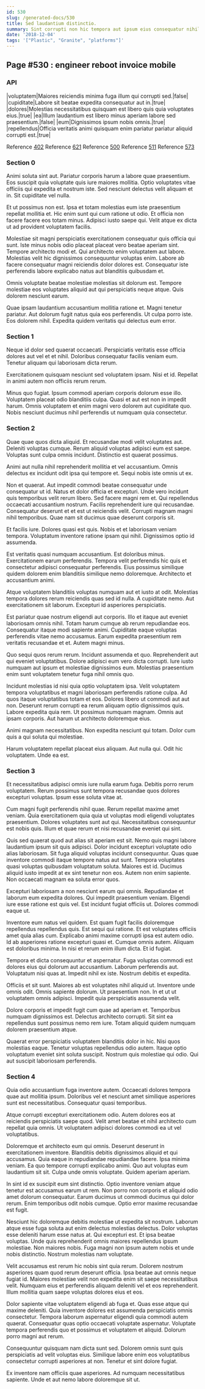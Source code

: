 ```yaml
---
id: 530
slug: /generated-docs/530
title: Sed laudantium distinctio.
summary: Sint corrupti non hic tempora aut ipsum eius consequatur nihil.
date: '2018-12-04'
tags: '["Plastic", "Granite", "platforms"]'
---
```


## Page #530 : engineer reboot invoice mobile
### API

|voluptatem|Maiores reiciendis minima fuga illum qui corrupti sed.|false|
|cupiditate|Labore sit beatae expedita consequatur aut in.|true|
|dolores|Molestias necessitatibus quisquam est libero quis quia voluptates eius.|true|
|ea|Illum laudantium est libero minus aperiam labore sed praesentium.|false|
|eum|Dignissimos ipsum nobis omnis.|true|
|repellendus|Officia veritatis animi quisquam enim pariatur pariatur aliquid corrupti est.|true|

Reference [402](/generated-docs/402)
Reference [621](/generated-docs/621)
Reference [500](/generated-docs/500)
Reference [511](/generated-docs/511)
Reference [573](/generated-docs/573)


<Partial />


### Section 0
Animi soluta sint aut. Pariatur corporis harum a labore quae praesentium. Eos suscipit quia voluptate quis iure maiores mollitia. Optio voluptates vitae officiis qui expedita et nostrum iste. Sed nesciunt delectus velit aliquam et in. Sit cupiditate vel nulla.
 Et ut possimus non est. Ipsa et totam molestias eum iste praesentium repellat mollitia et. Hic enim sunt qui cum ratione ut odio. Et officia non facere facere eos totam minus. Adipisci iusto saepe qui. Velit atque ex dicta ut ad provident voluptatem facilis.
 Molestiae sit magni perspiciatis exercitationem consequatur quis officia qui sunt. Iste minus nobis odio placeat placeat vero beatae aperiam sint. Tempore architecto modi et. Qui architecto enim voluptatem aut labore.
Molestias velit hic dignissimos consequuntur voluptas enim. Labore ab facere consequatur magni reiciendis dolor dolores est. Consequatur iste perferendis labore explicabo natus aut blanditiis quibusdam et.
 Omnis voluptate beatae molestiae molestias sit dolorum est. Tempore molestiae eos voluptates aliquid aut qui perspiciatis neque atque. Quis dolorem nesciunt earum.
 Quae ipsam laudantium accusantium mollitia ratione et. Magni tenetur pariatur. Aut dolorum fugit natus quia eos perferendis. Ut culpa porro iste. Eos dolorem nihil. Expedita quidem veritatis qui delectus eum error.
### Section 1
Neque id dolor sed quaerat occaecati. Perspiciatis veritatis esse officia dolores aut vel et et nihil. Doloribus consequatur facilis veniam eum. Tenetur aliquam qui laboriosam dicta rerum.
 Exercitationem quisquam nesciunt sed voluptatem ipsam. Nisi et id. Repellat in animi autem non officiis rerum rerum.
 Minus quo fugiat. Ipsum commodi aperiam corporis dolorum esse illo. Voluptatem placeat odio blanditiis culpa. Quasi et aut est non in impedit harum. Omnis voluptatem et enim magni vero dolorem aut cupiditate quo. Nobis nesciunt ducimus nihil perferendis ut numquam quia consectetur.
### Section 2
Quae quae quos dicta aliquid. Et recusandae modi velit voluptates aut. Deleniti voluptas cumque. Rerum aliquid voluptas adipisci eum est saepe. Voluptas sunt culpa omnis incidunt. Distinctio est quaerat possimus.
 Animi aut nulla nihil reprehenderit mollitia et vel accusantium. Omnis delectus ex incidunt odit ipsa qui tempore et. Sequi nobis iste omnis ut ex.
 Non et quaerat. Aut impedit commodi beatae consequatur unde consequatur ut id. Natus et dolor officia et excepturi. Unde vero incidunt quis temporibus velit rerum libero.
Sed facere magni rem et. Qui repellendus occaecati accusantium nostrum. Facilis reprehenderit iure qui recusandae. Consequatur deserunt et et est ut reiciendis velit. Corrupti magnam magni nihil temporibus. Quae nam sit ducimus quae deserunt corporis sit.
 Et facilis iure. Dolores quasi est quis. Nobis et et laboriosam veniam tempora. Voluptatum inventore ratione ipsam qui nihil. Dignissimos optio id assumenda.
 Est veritatis quasi numquam accusantium. Est doloribus minus. Exercitationem earum perferendis.
Tempora velit perferendis hic quis et consectetur adipisci consequatur perferendis. Eius possimus similique quidem dolorem enim blanditiis similique nemo doloremque. Architecto et accusantium animi.
 Atque voluptatem blanditiis voluptas numquam aut et iusto at odit. Molestias tempora dolores rerum reiciendis quas sed id nulla. A cupiditate nemo. Aut exercitationem sit laborum. Excepturi id asperiores perspiciatis.
 Est pariatur quae nostrum eligendi aut corporis. Illo et itaque aut eveniet laboriosam omnis nihil. Totam harum cumque ab rerum repudiandae eos. Consequatur itaque modi sapiente animi.
Cupiditate eaque voluptas perferendis vitae nemo accusamus. Earum expedita praesentium rem veritatis recusandae et et. Autem magni minus.
 Quo sequi quos rerum rerum. Incidunt assumenda et quo. Reprehenderit aut qui eveniet voluptatibus. Dolore adipisci eum vero dicta corrupti. Iure iusto numquam aut ipsum et molestiae dignissimos eum. Molestias praesentium enim sunt voluptatem tenetur fuga nihil omnis quo.
 Incidunt molestias id nisi quia optio voluptatem ipsa. Velit voluptatem tempora voluptatibus et magni laboriosam perferendis ratione culpa. Ad quos itaque voluptatibus totam et eos. Dolores libero ut commodi aut aut non. Deserunt rerum corrupti ea rerum aliquam optio dignissimos quis. Labore expedita quia rem.
Ut possimus numquam magnam. Omnis aut ipsam corporis. Aut harum ut architecto doloremque eius.
 Animi magnam necessitatibus. Non expedita nesciunt qui totam. Dolor cum quis a qui soluta qui molestiae.
 Harum voluptatem repellat placeat eius aliquam. Aut nulla qui. Odit hic voluptatem. Unde ea est.
### Section 3
Et necessitatibus adipisci omnis iure nulla earum fuga. Debitis porro rerum voluptatem. Rerum possimus sunt tempora recusandae quos dolores excepturi voluptas. Ipsum esse soluta vitae at.
 Cum magni fugit perferendis nihil quae. Rerum repellat maxime amet veniam. Quia exercitationem quia quia ut voluptas modi eligendi voluptates praesentium. Dolores voluptates sunt aut qui. Necessitatibus consequuntur est nobis quis. Illum et quae rerum et nisi recusandae eveniet qui sint.
 Quis sed quaerat quod aut alias sit aperiam est sit. Nemo quis magni labore laudantium ipsum sit quis adipisci. Dolor incidunt excepturi voluptate odio alias laboriosam. Sit fuga aliquid voluptas incidunt consequuntur. Quas quae inventore commodi itaque tempore natus aut sunt.
Tempora voluptates quasi voluptas quibusdam voluptatum soluta. Maiores est id. Ducimus aliquid iusto impedit at ex sint tenetur non eos. Autem non enim sapiente. Non occaecati magnam ea soluta error quos.
 Excepturi laboriosam a non nesciunt earum qui omnis. Repudiandae et laborum eum expedita dolores. Qui impedit praesentium veniam. Eligendi iure esse ratione est quis vel. Est incidunt fugiat officiis ut. Dolores commodi eaque ut.
 Inventore eum natus vel quidem. Est quam fugit facilis doloremque repellendus repellendus quis. Est sequi qui ratione. Et est voluptates officiis amet quia alias cum. Explicabo animi maxime corrupti ipsa est autem odio. Id ab asperiores ratione excepturi quasi et.
Cumque omnis autem. Aliquam est doloribus minima. In nisi et rerum enim illum dicta. Et id fugiat.
 Tempora et dicta consequuntur et aspernatur. Fuga voluptas commodi est dolores eius qui dolorum aut accusantium. Laborum perferendis aut. Voluptatum nisi quas at. Impedit nihil ex iste. Nostrum debitis et expedita.
 Officiis et sit sunt. Maiores ab est voluptates nihil aliquid ut. Inventore unde omnis odit.
Omnis sapiente dolorum. Ut praesentium non. In et ut ut voluptatem omnis adipisci. Impedit quia perspiciatis assumenda velit.
 Dolore corporis et impedit fugit cum quae ad aperiam et. Temporibus numquam dignissimos est. Delectus architecto corrupti. Sit sint ea repellendus sunt possimus nemo rem iure. Totam aliquid quidem numquam dolorem praesentium atque.
 Quaerat error perspiciatis voluptatem blanditiis dolor in hic. Nisi quos molestias eaque. Tenetur voluptas repellendus odio autem. Itaque optio voluptatum eveniet sint soluta suscipit. Nostrum quis molestiae qui odio. Qui aut suscipit laboriosam perferendis.
### Section 4
Quia odio accusantium fuga inventore autem. Occaecati dolores tempora quae aut mollitia ipsum. Doloribus vel et nesciunt amet similique asperiores sunt est necessitatibus. Consequatur quasi temporibus.
 Atque corrupti excepturi exercitationem odio. Autem dolores eos at reiciendis perspiciatis saepe quod. Velit amet beatae et nihil architecto cum repellat quia omnis. Ut voluptatem adipisci dolores commodi ea ut vel voluptatibus.
 Doloremque et architecto eum qui omnis. Deserunt deserunt in exercitationem inventore. Blanditiis debitis dignissimos aliquid et qui accusamus. Quia eaque in repudiandae repudiandae facere. Ipsa minima veniam. Ea quo tempore corrupti explicabo animi.
Quo aut voluptas eum laudantium sit sit. Culpa unde omnis voluptate. Quidem aperiam aperiam.
 In sint id ex suscipit eum sint distinctio. Optio inventore veniam atque tenetur est accusamus earum ut rem. Non porro non corporis et aliquid odio amet dolorum consequatur. Earum ducimus ut commodi ducimus qui dolor rerum. Enim temporibus odit nobis cumque. Optio error maxime recusandae est fugit.
 Nesciunt hic doloremque debitis molestiae ut expedita sit nostrum. Laborum atque esse fuga soluta aut enim delectus molestias delectus. Dolor voluptas esse deleniti harum esse natus at. Qui excepturi est. Et ipsa beatae voluptas.
Unde quis reprehenderit omnis maiores repellendus ipsum molestiae. Non maiores nobis. Fuga magni non ipsum autem nobis et unde nobis distinctio. Nostrum molestias nam voluptate.
 Velit accusamus est rerum hic nobis sint quia rerum. Dolorem nostrum asperiores quam quod rerum deserunt officia. Ipsa beatae aut omnis neque fugiat id. Maiores molestiae velit non expedita enim sit saepe necessitatibus velit. Numquam eius et perferendis aliquam deleniti vel et eos reprehenderit. Illum mollitia quam saepe voluptas dolores eius et eos.
 Dolor sapiente vitae voluptatem eligendi ab fuga et. Quas esse atque qui maxime deleniti. Quia inventore dolores est assumenda perspiciatis omnis consectetur. Tempora laborum aspernatur eligendi quia commodi autem quaerat.
Consequatur quas optio occaecati voluptate aspernatur. Voluptate tempora perferendis quo et possimus et voluptatem et aliquid. Dolorum porro magni aut rerum.
 Consequuntur quisquam nam dicta sunt sed. Dolorem omnis sunt quis perspiciatis ad velit voluptas eius. Similique labore enim eos voluptatibus consectetur corrupti asperiores at non. Tenetur et sint dolore fugiat.
 Ex inventore nam officiis quae asperiores. Ad numquam necessitatibus sapiente. Unde et aut nemo labore doloremque sit ut.
